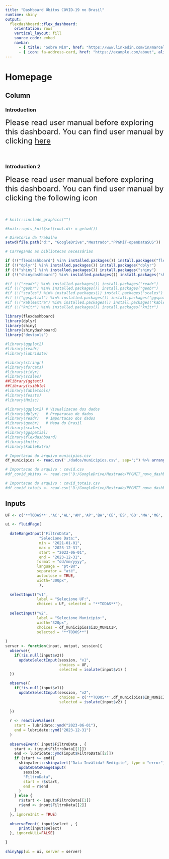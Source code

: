 ---
title: "Dashboard Óbitos COVID-19 no Brasil"
runtime: shiny
output: 
  flexdashboard::flex_dashboard:
    orientation: rows
    vertical_layout: fill
    source_code: embed
    navbar:
      - { title: "Sobre Mim", href: "https://www.linkedin.com/in/marcelo-j-santos/", align: right }
      - { icon: fa-address-card, href: "https://example.com/about", align: right }
---

# Homepage

## Column {data-width=500}

### Introduction
<font size = "5">Please read user manual before exploring this dashboard. You can find user manual by clicking <a href="file:///C:/Users/Filip/Desktop/Dashboard%20guide.htm" target=_blank>here</a></font><br><br><br>

### Introduction 2
<font size = "5">Please read user manual before exploring this dashboard. You can find user manual by clicking the following icon</font><br><br><br>
```{r}
# knitr::include_graphics("")
```


```{r setup, include=FALSE}
#knitr::opts_knit$set(root.dir = getwd())

# Diretorio da Trabalho
setwd(file.path("d:", "GoogleDrive","Mestrado","PPGMiT-openDataSUS"))

# Carregando as bibliotecas necessárias

if (!("flexdashboard") %in% installed.packages()) install.packages("flexdashboard")   
if (!("dplyr") %in% installed.packages()) install.packages("dplyr")
if (!("shiny") %in% installed.packages()) install.packages("shiny")
if (!("shinydashboard") %in% installed.packages()) install.packages("shinydashboard")

#if (!("readr") %in% installed.packages()) install.packages("readr")
#if (!("geobr") %in% installed.packages()) install.packages("geobr")
#if (!("scales") %in% installed.packages()) install.packages("scales")
#if (!("ggspatial") %in% installed.packages()) install.packages("ggspatial")
#if (!("kableExtra") %in% installed.packages()) install.packages("kableExtra")
#if (!("knitr") %in% installed.packages()) install.packages("knitr")

library(flexdashboard)
library(dplyr)
library(shiny)
library(shinydashboard)
library("devtools")

#library(ggplot2)
#library(readr)
#library(lubridate)

#library(stringr)
#library(forcats)
#library(tidyr)
#library(scales)
##library(ggtext)
##library(tsibble)
#library(fabletools)
#library(feasts)
#library(Hmisc)

#library(ggplot2) # Visualizacao dos dados
#library(dplyr)   # Preparacao de dados
#library(readr)   # Importacao dos dados
#library(geobr)   # Mapa do Brasil
#library(scales)
#library(ggspatial)
#library(flexdashboard)
#library(knitr)
#library(kableExtra)

# Importacao do arquivo municipios.csv
df_municipios <- read.csv('./dados/municipios.csv', sep=";") %>% arrange(ID_MUNICIP)

# Importacao do arquivo : covid.csv
#df_covid_obitos <- read.csv('D:/GoogleDrive/Mestrado/PPGMIT_novo_dashboard/dados/covid_obitos.csv', sep=";")

# Importacao do arquivo : covid_totais.csv
#df_covid_totais <- read.csv('D:/GoogleDrive/Mestrado/PPGMIT_novo_dashboard/dados/covid_totais.csv', sep=";")


```

Inputs {.sidebar}
-------------------------------------


```{r}

UF <- c('**TODAS**','AC','AL','AM','AP','BA','CE','ES','GO','MA','MG','MS','MT','PA','PB','PE','PI','PR','RJ','RN','RO','RR','RS','SC','SE','SP','TO')

ui <- fluidPage(
  
  dateRangeInput("FiltroData", 
               "Selecione Data:", 
               min = "2021-01-01", 
               max = "2023-12-31",
               start = "2023-06-01",
               end = "2023-12-31",
              format = "dd/mm/yyyy",
              language = "pt-BR",
              separator = "até",
              autoclose = TRUE,
              width="300px",
               ),
  
  selectInput("v1", 
              label = "Selecione UF:", 
              choices = UF, selected = "**TODAS**"),
  
  selectInput("v2", 
              label = "Selecione Municipio:", 
              width="320px",
              choices = df_municipios$iID_MUNICIP, 
              selected = "**TODOS**")
  
)
server <- function(input, output, session){
  observe({
    if(!is.null(input$v2))
      updateSelectInput(session, "v1", 
                        choices = UF, 
                        selected = isolate(input$v1) )
  })

  observe({
    if(!is.null(input$v1))
      updateSelectInput(session, "v2", 
                        choices = c('**TODOS**',df_municipios$ID_MUNICIP[df_municipios$SG_UF_NOT==input$v1]), 
                        selected = isolate(input$v2) )
                        
  })
  
  r <- reactiveValues(
    start = lubridate::ymd("2023-06-01"),
    end = lubridate::ymd("2023-12-31")
  )
  
  observeEvent( input$FiltroData , {
    start <- (input$FiltroData[[1]])
    end <- lubridate::ymd(input$FiltroData[[2]])
    if (start >= end){
      shinyalert::shinyalert("Data Inválida! Redigite", type = "error")
      updateDateRangeInput(
        session, 
        "FiltroData", 
        start = r$start,
        end = r$end
      )
    } else {
      r$start <- input$FiltroData[[1]]
      r$end <- input$FiltroData[[2]]
    }
  }, ignoreInit = TRUE)
  
  observeEvent( input$select , {
      print(input$select)
  }, ignoreNULL=FALSE)

}
  
shinyApp(ui = ui, server = server)


```

 

